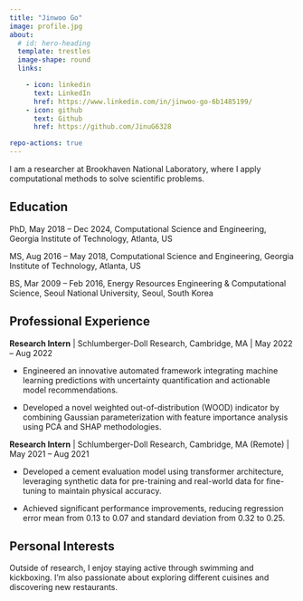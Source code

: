 ```yaml
---
title: "Jinwoo Go"
image: profile.jpg
about:
  # id: hero-heading
  template: trestles
  image-shape: round
  links:

    - icon: linkedin
      text: LinkedIn
      href: https://www.linkedin.com/in/jinwoo-go-6b1485199/
    - icon: github
      text: Github
      href: https://github.com/JinuG6328

repo-actions: true
---
```


<!-- ::: {#hero-heading} -->

I am a researcher at Brookhaven National Laboratory, where I apply computational methods to solve scientific problems.


## Education
PhD,  May 2018 -- Dec 2024, Computational Science and Engineering, Georgia Institute of Technology, Atlanta, US <br>

MS,  Aug 2016 -- May 2018, Computational Science and Engineering, Georgia Institute of Technology, Atlanta, US <br>

BS,  Mar 2009 -- Feb 2016, Energy Resources Engineering & Computational Science, Seoul National University, Seoul, South Korea


## Professional Experience
**Research Intern** | Schlumberger-Doll Research, Cambridge, MA | May 2022 -- Aug 2022 <br>

 - Engineered an innovative automated framework integrating machine learning predictions with uncertainty quantification and actionable model recommendations. <br>

 - Developed a novel weighted out-of-distribution (WOOD) indicator by combining Gaussian parameterization with feature importance analysis using PCA and SHAP methodologies. <br>

**Research Intern** | Schlumberger-Doll Research, Cambridge, MA (Remote) | May 2021 -- Aug 2021 <br>

 - Developed a cement evaluation model using transformer architecture, leveraging synthetic data for pre-training and real-world data for fine-tuning to maintain physical accuracy. <br>

 - Achieved significant performance improvements, reducing regression error mean from 0.13 to 0.07 and standard deviation from 0.32 to 0.25. <br>


## Personal Interests
Outside of research, I enjoy staying active through swimming and kickboxing. 
I'm also passionate about exploring different cuisines and discovering new restaurants.

<!-- ::: -->


